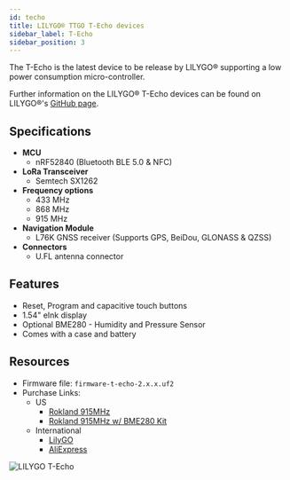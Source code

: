 ```yaml
---
id: techo
title: LILYGO® TTGO T-Echo devices
sidebar_label: T-Echo
sidebar_position: 3
---
```


The T-Echo is the latest device to be release by LILYGO® supporting a low power consumption micro-controller.

Further information on the LILYGO® T-Echo devices can be found on LILYGO®'s [GitHub page](https://github.com/Xinyuan-LilyGO/LilyGO-T-Echo).

## Specifications

- **MCU**
  - nRF52840 (Bluetooth BLE 5.0 & NFC)
- **LoRa Transceiver**
  - Semtech SX1262
- **Frequency options**
  - 433 MHz
  - 868 MHz
  - 915 MHz
- **Navigation Module**
  - L76K GNSS receiver (Supports GPS, BeiDou, GLONASS & QZSS)
- **Connectors**
  - U.FL antenna connector

## Features

- Reset, Program and capacitive touch buttons
- 1.54" eInk display
- Optional BME280 - Humidity and Pressure Sensor
- Comes with a case and battery

## Resources

- Firmware file: `firmware-t-echo-2.x.x.uf2`
- Purchase Links:
  - US
    - [Rokland 915MHz](https://store.rokland.com/products/lilygo-ttgo-meshtastic-t-echo-white-lora-sx1262-wireless-module-915mhz-nrf52840-gps-for-arduino?ref=8Bb2mUO5i-jKwt)
    - [Rokland 915MHz w/ BME280 Kit](https://store.rokland.com/products/lilygo-ttgo-meshtastic-t-echo-white-bme280-lora-sx1262-wireless-module-915mhz-nrf52840-gps-rtc-nfc-for-arduino?ref=8Bb2mUO5i-jKwt)
  - International
    - [LilyGO](https://www.lilygo.cc/products/t-echo)
    - [AliExpress](https://www.aliexpress.com/item/1005003026107533.html)

![LILYGO T-Echo](/img/hardware/t-echo.svg)
